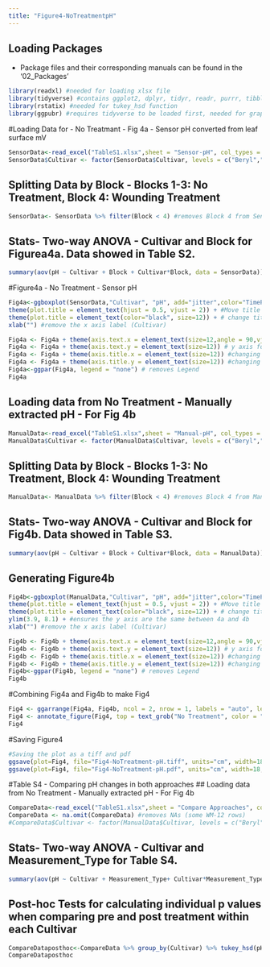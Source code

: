 ---
title: "Figure4-NoTreatmentpH"
---
## Loading Packages
- Package files and their corresponding manuals can be found in the '02_Packages' 

```{r include=TRUE, message=FALSE, echo=TRUE}
library(readxl) #needed for loading xlsx file
library(tidyverse) #contains ggplot2, dplyr, tidyr, readr, purrr, tibble, stringr, forcats packages 
library(rstatix) #needed for tukey_hsd function
library(ggpubr) #requires tidyverse to be loaded first, needed for graphs (e.g. ggboxplot function, and ggpar
```
#Loading Data for - No Treatmant - Fig 4a - Sensor pH converted from leaf surface mV
```{r include=TRUE, message=FALSE, warning=FALSE, echo=FALSE}
SensorData<-read_excel("TableS1.xlsx",sheet = "Sensor-pH", col_types = c("numeric","numeric","text","numeric","text")) # loading excel, definning which sheet is loaded and define the type of column each is (have to set manually) - important later for stats
SensorData$Cultivar <- factor(SensorData$Cultivar, levels = c("Beryl","G122","Eldorado", "ICA Bunsi", "Montrose", "Othello", "WM-1","WM-12")) #order the Cultivars (for graph later on))
```

## Splitting Data by Block - Blocks 1-3: No Treatment, Block 4: Wounding Treatment
```{r include=TRUE, message=FALSE, warning=FALSE, echo=FALSE}
SensorData<- SensorData %>% filter(Block < 4) #removes Block 4 from SensorData (Wounded Treatment)- will be used for inoculated plots in Fig6a
```

## Stats- Two-way ANOVA - Cultivar and Block for Figurea4a. Data showed in Table S2.
```{r echo=FALSE}
summary(aov(pH ~ Cultivar + Block + Cultivar*Block, data = SensorData))
```

#Figure4a - No Treatment - Sensor pH
```{r message=FALSE, warning=FALSE}
Fig4a<-ggboxplot(SensorData,"Cultivar", "pH", add="jitter",color="TimePoint", title="Sensor - Leaf Surface mV Converted to pH")+
theme(plot.title = element_text(hjust = 0.5, vjust = 2)) + #Move title to middle, move up a bit
theme(plot.title = element_text(color="black", size=12)) + # change title font size
xlab("") #remove the x axis label (Cultivar)

Fig4a <- Fig4a + theme(axis.text.x = element_text(size=12,angle = 90,vjust = 0.4, hjust=1,color="black"))# x axis font size
Fig4a <- Fig4a + theme(axis.text.y = element_text(size=12)) # y axis font size
Fig4a <- Fig4a + theme(axis.title.x = element_text(size=12)) #changing x axis label font size
Fig4a <- Fig4a + theme(axis.title.y = element_text(size=12)) #changing y axis label size
Fig4a<-ggpar(Fig4a, legend = "none") # removes Legend
Fig4a
```

## Loading data from No Treatment - Manually extracted pH - For Fig 4b
```{r echo=FALSE, message=FALSE, warning=FALSE, include=TRUE}
ManualData<-read_excel("TableS1.xlsx",sheet = "Manual-pH", col_types = c("numeric","numeric","text","numeric","text")) # loading excel, definning which sheet is loaded and define the type of column each is (have to set manually) - important later for stats
ManualData$Cultivar <- factor(ManualData$Cultivar, levels = c("Beryl","G122","Eldorado", "ICA Bunsi", "Montrose", "Othello", "WM-1","WM-12")) #order the Cultivars (for graph later on))
```

## Splitting Data by Block - Blocks 1-3: No Treatment, Block 4: Wounding Treatment
```{r include=TRUE, message=FALSE, warning=FALSE, echo=FALSE}
ManualData<- ManualData %>% filter(Block < 4) #removes Block 4 from ManualData (Wounded Treatment)- will be used for inoculated plots in Fig6a
```

## Stats- Two-way ANOVA - Cultivar and Block for Fig4b. Data showed in Table S3.
```{r echo=FALSE}
summary(aov(pH ~ Cultivar + Block + Cultivar*Block, data = ManualData))
```

## Generating Figure4b
```{r echo=FALSE}
Fig4b<-ggboxplot(ManualData,"Cultivar", "pH", add="jitter",color="TimePoint", title="Manual - Leaf Apoplastic Fluid") +
theme(plot.title = element_text(hjust = 0.5, vjust = 2)) + #Move title to middle, move up a bit
theme(plot.title = element_text(color="black", size=12)) + # change title font size
ylim(3.9, 8.1) + #ensures the y axis are the same between 4a and 4b
xlab("") #remove the x axis label (Cultivar)

Fig4b <- Fig4b + theme(axis.text.x = element_text(size=12,angle = 90,vjust = 0.4, hjust=1,color="black"))# x axis font size
Fig4b <- Fig4b + theme(axis.text.y = element_text(size=12)) # y axis font size
Fig4b <- Fig4b + theme(axis.title.x = element_text(size=12)) #changing x axis label font size
Fig4b <- Fig4b + theme(axis.title.y = element_text(size=12)) #changing y axis label size
Fig4b<-ggpar(Fig4b, legend = "none") # removes Legend
Fig4b
```

#Combining Fig4a and Fig4b to make Fig4
```{r}
Fig4 <- ggarrange(Fig4a, Fig4b, ncol = 2, nrow = 1, labels = "auto", legend = "none", widths = c(2,1.4)) #width squashes Panel A graph
Fig4 <- annotate_figure(Fig4, top = text_grob("No Treatment", color = "black", face = "bold", size = 12)) #Adding a main title above the panels
Fig4
```

#Saving Figure4
```{r}
#Saving the plot as a tiff and pdf
ggsave(plot=Fig4, file="Fig4-NoTreatment-pH.tiff", units="cm", width=18, height=12, dpi=600, compression='lzw')
ggsave(plot=Fig4, file="Fig4-NoTreatment-pH.pdf", units="cm", width=18, height=12, dpi=600)
```

#Table S4 - Comparing pH changes in both approaches
## Loading data from No Treatment - Manually extracted pH - For Fig 4b
```{r echo=FALSE, message=FALSE, warning=FALSE, include=TRUE}
CompareData<-read_excel("TableS1.xlsx",sheet = "Compare Approaches", col_types = c("numeric","numeric","text","numeric","text")) # loading excel, definning which sheet is loaded and define the type of column each is (have to set manually) - important later for stats
CompareData <- na.omit(CompareData) #removes NAs (some WM-12 rows)
#CompareData$Cultivar <- factor(ManualData$Cultivar, levels = c("Beryl","G122","Eldorado", "ICA Bunsi", "Montrose", "Othello", "WM-1","WM-12")) #order the Cultivars (for graph later on))
```

## Stats- Two-way ANOVA - Cultivar and Measurement_Type for Table S4.
```{r echo=FALSE}
summary(aov(pH ~ Cultivar + Measurement_Type+ Cultivar*Measurement_Type, data = CompareData))
```

## Post-hoc Tests for calculating individual p values when comparing pre and post treatment within each Cultivar
```{r echo=FALSE}
CompareDataposthoc<-CompareData %>% group_by(Cultivar) %>% tukey_hsd(pH ~ Measurement_Type) 
CompareDataposthoc
```
